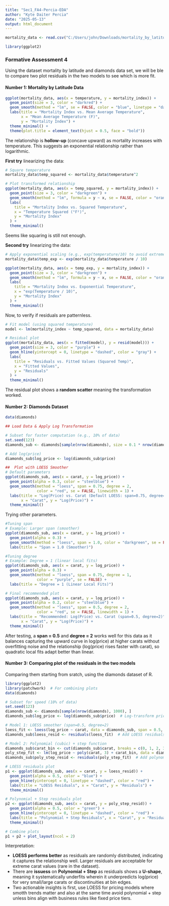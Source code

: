 ---
title: "Sec1_FA4-Percia-EDA"
author: "Kyte Daiter Percia"
date: "2025-05-13"
output: html_document
---

```{r setup}
mortality_data <- read.csv("C:/Users/john/Downloads/mortality_by_latitude.csv")

library(ggplot2)
```

### Formative Assessment 4

Using the dataset mortality by latitude and diamonds data set, we will be ble to compare two plot residuals in the two models to see which is more fit.

#### Number 1: Mortality by Latitude Data

```{r one_1}
ggplot(mortality_data, aes(x = temperature, y = mortality_index)) +
  geom_point(size = 3, color = "darkred") +
  geom_smooth(method = "lm", se = FALSE, color = "blue", linetype = "dashed") +
  labs(title = "Mortality Index vs. Mean Average Temperature",
       x = "Mean Average Temperature (F)",
       y = "Mortality Index") +
  theme_minimal() +
  theme(plot.title = element_text(hjust = 0.5, face = "bold"))
```

The relationship is **hollow-up** (concave upward) as mortality increases with temperature. This suggests an exponential relationship rather than logarithmic.

**First try** linearizing the data:

```{r one_2}
# Square temperature
mortality_data$temp_squared <- mortality_data$temperature^2

# Plot transformed relationship
ggplot(mortality_data, aes(x = temp_squared, y = mortality_index)) +
  geom_point(size = 3, color = "darkgreen") +
  geom_smooth(method = "lm", formula = y ~ x, se = FALSE, color = "orange") +
  labs(
    title = "Mortality Index vs. Squared Temperature",
    x = "Temperature Squared (°F²)",
    y = "Mortality Index"
  ) +
  theme_minimal()
```

Seems like squaring is still not enough.

**Second try** linearizing the data:

```{r one_3}
# Apply exponential scaling (e.g., exp(temperature/10) to avoid extreme values)
mortality_data$temp_exp <- exp(mortality_data$temperature / 10)

ggplot(mortality_data, aes(x = temp_exp, y = mortality_index)) +
  geom_point(size = 3, color = "darkgreen") +
  geom_smooth(method = "lm", formula = y ~ x, se = FALSE, color = "orange") +
  labs(
    title = "Mortality Index vs. Exponential Temperature",
    x = "exp(Temperature / 10)",
    y = "Mortality Index"
  ) +
  theme_minimal()
```

Now, to verify if residuals are patternless.

```{r one_4}
# Fit model (using squared temperature)
model <- lm(mortality_index ~ temp_squared, data = mortality_data)

# Residual plot
ggplot(mortality_data, aes(x = fitted(model), y = resid(model))) +
  geom_point(size = 3, color = "purple") +
  geom_hline(yintercept = 0, linetype = "dashed", color = "gray") +
  labs(
    title = "Residuals vs. Fitted Values (Squared Temp)",
    x = "Fitted Values",
    y = "Residuals"
  ) +
  theme_minimal()
```

The residual plot shows a **random scatter** meaning the transformation worked.

#### Number 2: Diamonds Dataset

```{r two_1}
data(diamonds)

## Load Data & Apply Log Transformation

# Subset for faster computation (e.g., 10% of data)
set.seed(123)
diamonds_sub <- diamonds[sample(nrow(diamonds), size = 0.1 * nrow(diamonds)), ]

# Add log(price)
diamonds_sub$log_price <- log(diamonds_sub$price)

##  Plot with LOESS Smoother
# Default parameters
ggplot(diamonds_sub, aes(x = carat, y = log_price)) +
  geom_point(alpha = 0.3, color = "steelblue") +
  geom_smooth(method = "loess", span = 0.75, degree = 2, 
              color = "red", se = FALSE, linewidth = 1) +
  labs(title = "Log(Price) vs. Carat (Default LOESS: span=0.75, degree=2)",
       x = "Carat", y = "Log(Price)") +
  theme_minimal()
```

Trying other parameters.

```{r two_2}
#Tuning span
# Example: Larger span (smoother)
ggplot(diamonds_sub, aes(x = carat, y = log_price)) +
  geom_point(alpha = 0.3) +
  geom_smooth(method = "loess", span = 1.0, color = "darkgreen", se = FALSE) +
  labs(title = "Span = 1.0 (Smoother)")

#Tuning degree
# Example: Degree = 1 (linear local fits)
ggplot(diamonds_sub, aes(x = carat, y = log_price)) +
  geom_point(alpha = 0.3) +
  geom_smooth(method = "loess", span = 0.75, degree = 1, 
              color = "purple", se = FALSE) +
  labs(title = "Degree = 1 (Linear Local Fits)")

# Final recommended plot
ggplot(diamonds_sub, aes(x = carat, y = log_price)) +
  geom_point(alpha = 0.2, color = "steelblue") +
  geom_smooth(method = "loess", span = 0.5, degree = 2,
              color = "red", se = FALSE, linewidth = 1) +
  labs(title = "Recommended: Log(Price) vs. Carat (span=0.5, degree=2)",
       x = "Carat", y = "Log(Price)") +
  theme_minimal()
```

After testing, a **span = 0.5** and **degree = 2** works well for this data as it balances capturing the upward curve in log(price) at higher carats without overfitting noise and the relationship (log(price) rises faster with carat), so quadratic local fits adapt better than linear.

#### Number 3: Comparing plot of the residuals in the two models

Comparing them starting from sratch, using the diamonds dataset of R.

```{r three_1}
library(ggplot2)
library(patchwork)  # For combining plots
data(diamonds)

# Subset for speed (10% of data)
set.seed(123)
diamonds_sub <- diamonds[sample(nrow(diamonds), 1000), ]
diamonds_sub$log_price <- log(diamonds_sub$price)  # Log-transform price

# Model 1: LOESS smoother (span=0.5, degree=2)
loess_fit <- loess(log_price ~ carat, data = diamonds_sub, span = 0.5, degree = 2)
diamonds_sub$loess_resid <- residuals(loess_fit)  # Add LOESS residuals

# Model 2: Polynomial (cubic) + step function
diamonds_sub$carat_bin <- cut(diamonds_sub$carat, breaks = c(0, 1, 2, 3, 5))  # Binning
poly_step_fit <- lm(log_price ~ poly(carat, 3) + carat_bin, data = diamonds_sub)
diamonds_sub$poly_step_resid <- residuals(poly_step_fit)  # Add polynomial+step residuals

# LOESS residuals plot
p1 <- ggplot(diamonds_sub, aes(x = carat, y = loess_resid)) +
  geom_point(alpha = 0.5, color = "blue") +
  geom_hline(yintercept = 0, linetype = "dashed", color = "red") +
  labs(title = "LOESS Residuals", x = "Carat", y = "Residuals") +
  theme_minimal()

# Polynomial + Step residuals plot
p2 <- ggplot(diamonds_sub, aes(x = carat, y = poly_step_resid)) +
  geom_point(alpha = 0.5, color = "green") +
  geom_hline(yintercept = 0, linetype = "dashed", color = "red") +
  labs(title = "Polynomial + Step Residuals", x = "Carat", y = "Residuals") +
  theme_minimal()

# Combine plots
p1 + p2 + plot_layout(ncol = 2)
```

Interpretation:

- **LOESS performs better** as residuals are randomly distributed, indicating it captures the relationship well. Larger residuals are acceptable for extreme carat values (rare in the dataset).
- There are **issuess** on **Polynomial + Step** as residuals shows a **U-shape**, meaning it systematically underfits wherein it underpredicts log(price) for very small/large carats or discontinuities at bin edges.
- Two actionable insights is first, use LOESS for pricing models where smotth trends matter and also at the same time avoid polynomial + step unless bins align with business rules like fixed price tiers.


